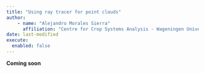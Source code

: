 ```yaml
---
title: "Using ray tracer for point clouds"
author: 
    - name: "Alejandro Morales Sierra"
      affiliation: "Centre for Crop Systems Analysis - Wageningen University"
date: last-modified
execute: 
  enabled: false
---
```


**Coming soon**